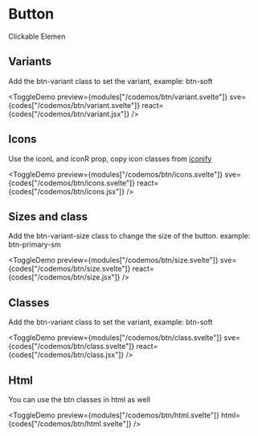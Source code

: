 <script lang="ts">

  const modules = import.meta.glob("codemos/btn/*.svelte", {
    eager: true,
    import: "default",
  });

  const codes = import.meta.glob("codemos/btn/*.{svelte,jsx}", {
    eager: true,
    query: "raw",
    import: "default",
  });

  // const Variants = ;
</script>

# Button 

Clickable Elemen

## Variants

 Add the btn-variant class to set the variant, example: btn-soft

<ToggleDemo
  preview={modules["/codemos/btn/variant.svelte"]}
  sve={codes["/codemos/btn/variant.svelte"]}
  react={codes["/codemos/btn/variant.jsx"]}
/>

## Icons    

Use the iconL and iconR prop, copy icon classes from <u> [iconify](https://icon-sets.iconify.design/)</u>

<ToggleDemo
  preview={modules["/codemos/btn/icons.svelte"]}
  sve={codes["/codemos/btn/icons.svelte"]}
  react={codes["/codemos/btn/icons.jsx"]}
/>


## Sizes and class

 Add the btn-variant-size class to change the size of the button. example:
btn-primary-sm

<ToggleDemo
  preview={modules["/codemos/btn/size.svelte"]}
  sve={codes["/codemos/btn/size.svelte"]}
  react={codes["/codemos/btn/size.jsx"]}
/>


## Classes

 Add the btn-variant class to set the variant, example: btn-soft

<ToggleDemo
  preview={modules["/codemos/btn/class.svelte"]}
  sve={codes["/codemos/btn/class.svelte"]}
  react={codes["/codemos/btn/class.jsx"]}
/>

## Html

You can use the btn classes in html as well

<ToggleDemo
  preview={modules["/codemos/btn/html.svelte"]}
  html={codes["/codemos/btn/html.svelte"]}
 />
